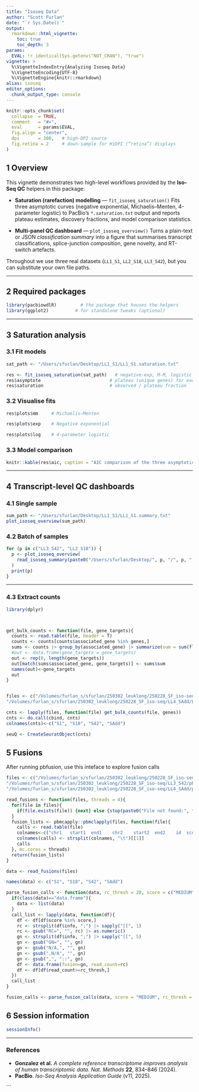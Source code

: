 ```yaml
---
title: "Isoseq Data"
author: "Scott Furlan"
date: "`r Sys.Date()`"
output: 
  rmarkdown::html_vignette:
    toc: true
    toc_depth: 3
params:
  EVAL: !r identical(Sys.getenv("NOT_CRAN"), "true")
vignette: >
  %\VignetteIndexEntry{Analyzing Isoseq Data}
  %\VignetteEncoding{UTF-8}
  %\VignetteEngine{knitr::rmarkdown}
alias: isoseq
editor_options: 
  chunk_output_type: console
---
```


```r
knitr::opts_chunk$set(
  collapse  = TRUE,
  comment   = "#>",
  eval      = params$EVAL,
  fig.align = "center",
  dpi       = 300,   # high-DPI source
  fig.retina = 2     # down-sample for HiDPI (“retina”) displays
)
```


## 1  Overview

This vignette demonstrates two high-level workflows provided by the **Iso-Seq
QC** helpers in this package:

* **Saturation (rarefaction) modelling** — `fit_isoseq_saturation()`
  Fits three asymptotic curves (negative exponential, Michaelis–Menten,
  4-parameter logistic) to PacBio’s *`*.saturation.txt`* output and reports
  plateau estimates, discovery fractions, and model comparison statistics.

* **Multi-panel QC dashboard** — `plot_isoseq_overview()`
  Turns a plain-text or JSON *classification summary* into a 
  figure that summarises transcript classifications, splice-junction
  composition, gene novelty, and RT-switch artefacts.

Throughout we use three real datasets (`LL1_S1`, `LL2_S18`, `LL3_S42`), but you
can substitute your own file paths.

---

## 2  Required packages

```r
library(pacbiowdlR)         # the package that houses the helpers
library(ggplot2)          # for standalone tweaks (optional)
```

---

## 3  Saturation analysis

### 3.1  Fit models

```r
sat_path <- "/Users/sfurlan/Desktop/LL1_S1/LL1_S1.saturation.txt"

res <- fit_isoseq_saturation(sat_path)   # negative-exp, M-M, logistic
res$asymptote                          # plateau (unique genes) for each model
res$saturation                         # observed / plateau fraction
```

### 3.2  Visualise fits

```r
res$plots$mm     # Michaelis–Menten
```

```r
res$plots$exp    # Negative exponential
```

```r
res$plots$log    # 4-parameter logistic
```

### 3.3  Model comparison

```r
knitr::kable(res$aic, caption = "AIC comparison of the three asymptotic fits")
```

---

## 4  Transcript-level QC dashboards

### 4.1  Single sample

```r
sum_path <- "/Users/sfurlan/Desktop/LL1_S1/LL1_S1.summary.txt"
plot_isoseq_overview(sum_path)
```

### 4.2  Batch of samples

```r
for (p in c("LL3_S42", "LL2_S18")) {
  p <- plot_isoseq_overview(
    read_isoseq_summary(paste0("/Users/sfurlan/Desktop/", p, "/", p, ".summary.txt"))
  )
  print(p)
}
```

---

### 4.3 Extract counts
```r
library(dplyr)



get_bulk_counts <- function(file, gene_targets){
  counts <- read.table(file, header = T)
  counts <- counts[counts$associated_gene %in% genes,]
  sums <- counts |> group_by(associated_gene) |> summarize(sum = sum(fl_assoc))
  #out <- data.frame(gene_targets = gene_targets)
  out <- rep(0, length(gene_targets))
  out[match(sums$associated_gene, gene_targets)] <- sums$sum
  names(out)<-gene_targets
  out
}


files <- c("/Volumes/furlan_s/sfurlan/250302_leuklong/250228_SF_iso-seq/LL1_S1/LL1_S1_classification.txt", "/Volumes/furlan_s/sfurlan/250302_leuklong/250228_SF_iso-seq/LL2_S18/LL2_S18_classification.txt", "/Volumes/furlan_s/sfurlan/250302_leuklong/250228_SF_iso-seq/LL3_S42/LL3_S42_classification.txt",
"/Volumes/furlan_s/sfurlan/250302_leuklong/250228_SF_iso-seq/LL4_SAdd/LL4_SAdd_classification.txt")

cnts <- lapply(files, function(file) get_bulk_counts(file, genes))
cnts <- do.call(cbind, cnts)
colnames(cnts)<-c("S1", "S18", "S42", "SAdd")

seuQ <- CreateSeuratObject(cnts)
```

## 5 Fusions

After running pbfusion, use this inteface to explore fusion calls
```r
files <- c("/Volumes/furlan_s/sfurlan/250302_leuklong/250228_SF_iso-seq/LL1_S1/pbfusion/LL1_S1.breakpoints.groups.bed", "/Volumes/furlan_s/sfurlan/250302_leuklong/250228_SF_iso-seq/LL2_S18/pbfusion/LL2_S18.breakpoints.groups.bed",
"/Volumes/furlan_s/sfurlan/250302_leuklong/250228_SF_iso-seq/LL3_S42/pbfusion/LL3_S42.breakpoints.groups.bed",
"/Volumes/furlan_s/sfurlan/250302_leuklong/250228_SF_iso-seq/LL4_SAdd/pbfusion/LL4_SAdd.breakpoints.groups.bed")

read_fusions <- function(files, threads = 4){
  for(file in files){
    if(file.exists(file)) {next} else {stop(paste0("File not found:", file))}
  }
  fusion_lists <- pbmcapply::pbmclapply(files, function(file){
    calls <- read.table(file)
    colnames<-c("chr1	start1	end1	chr2	start2	end2	id	score	strand1	strand2	info	extra")
    colnames(calls) <- strsplit(colnames, "\t")[[1]]
    calls
  }, mc.cores = threads)
  return(fusion_lists)
}

data <- read_fusions(files)

names(data) <- c("S1", "S18", "S42", "SAdd")

parse_fusion_calls <- function(data, rc_thresh = 20, score = c("MEDIUM", "LOW")){
  if(class(data)=="data.frame"){
    data <- list(data)
  }
  call_list <- lapply(data, function(df){
    df <- df[df$score %in% score,]
    rc <- strsplit(df$info, ";") |> sapply("[[", 1)
    rc <- gsub("RC=", "", rc) |> as.numeric()
    gn <- strsplit(df$info, ";") |> sapply("[[", 5)
    gn <- gsub("GN=", "", gn)
    gn <- gsub("N/A,", "", gn)
    gn <- gsub(",N/A", "", gn)
    gn <- gsub(",", "::", gn)
    df <- data.frame(fusion=gn, read_count=rc)
    df <- df[df$read_count>=rc_thresh,]
  })
  call_list
}

fusion_calls <- parse_fusion_calls(data, score = "MEDIUM", rc_thresh = 7)

```

## 6  Session information

```r
sessionInfo()
```

---

### References

* **Gonzalez et al.** *A complete reference transcriptome improves analysis of
  human transcriptomic data.* *Nat. Methods* **22**, 834–846 (2024).
* **PacBio**. *Iso-Seq Analysis Application Guide* (v11, 2025).

```

